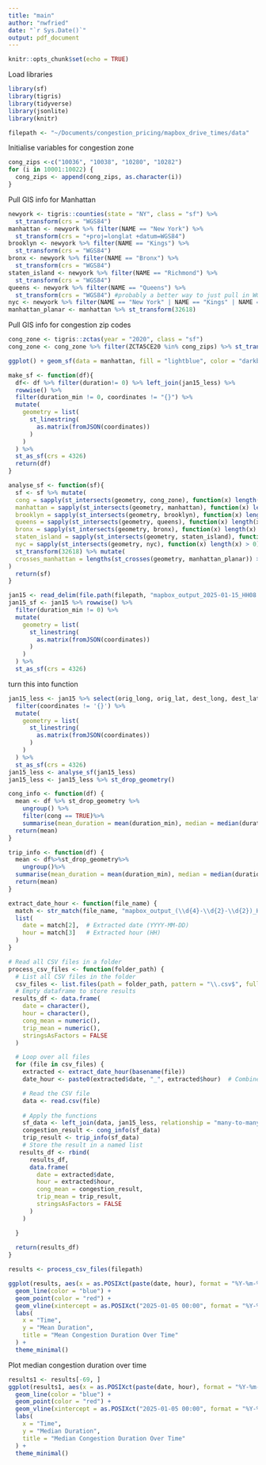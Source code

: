 ```yaml
---
title: "main"
author: "nwfried"
date: "`r Sys.Date()`"
output: pdf_document
---
```


```r
knitr::opts_chunk$set(echo = TRUE)
```
Load libraries
```r
library(sf)
library(tigris)
library(tidyverse)
library(jsonlite)
library(knitr)
```

```r
filepath <- "~/Documents/congestion_pricing/mapbox_drive_times/data"
```
Initialise variables for congestion zone
```r
cong_zips <-c("10036", "10038", "10280", "10282")
for (i in 10001:10022) {
  cong_zips <- append(cong_zips, as.character(i))
}
```

<!-- determine whether trip started or ended in congestion zone -->
<!-- ```{r} -->
<!-- dec8 <- dec8 %>% mutate( -->
<!--   inputzip = as.character(inputzip), -->
<!--   zip_commute = as.character(zip_commute), -->
<!--   cong = as.integer(inputzip %in% cong_zips | zip_commute %in% cong_zips) -->
<!-- ) -->
<!-- ``` -->
Pull GIS info for Manhattan
```r
newyork <- tigris::counties(state = "NY", class = "sf") %>%
  st_transform(crs = "WGS84")
manhattan <- newyork %>% filter(NAME == "New York") %>%
  st_transform(crs = "+proj=longlat +datum=WGS84")
brooklyn <- newyork %>% filter(NAME == "Kings") %>%
  st_transform(crs = "WGS84")
bronx <- newyork %>% filter(NAME == "Bronx") %>%
  st_transform(crs = "WGS84")
staten_island <- newyork %>% filter(NAME == "Richmond") %>%
  st_transform(crs = "WGS84")
queens <- newyork %>% filter(NAME == "Queens") %>%
  st_transform(crs = "WGS84") #probably a better way to just pull in WGS84 coords lol
nyc <- newyork %>% filter(NAME == "New York" | NAME == "Kings" | NAME == "Bronx" | NAME == "Richmond" | NAME == "Queens") %>% st_transform(crs = "WGS84")
manhattan_planar <- manhattan %>% st_transform(32618)
```
Pull GIS info for congestion zip codes
```r
cong_zone <- tigris::zctas(year = "2020", class = "sf")
cong_zone <- cong_zone %>% filter(ZCTA5CE20 %in% cong_zips) %>% st_transform(crs = "WGS84")
```
```r
ggplot() + geom_sf(data = manhattan, fill = "lightblue", color = "darkblue")
```
```r
make_sf <- function(df){
  df<- df %>% filter(duration!= 0) %>% left_join(jan15_less) %>%
  rowwise() %>%
  filter(duration_min != 0, coordinates != "{}") %>%
  mutate(
    geometry = list(
      st_linestring(
        as.matrix(fromJSON(coordinates))
      )
    )
  ) %>%
  st_as_sf(crs = 4326)
  return(df)
}
```
```r
analyse_sf <- function(sf){
  sf <- sf %>% mutate(
  cong = sapply(st_intersects(geometry, cong_zone), function(x) length(x) > 0),
  manhattan = sapply(st_intersects(geometry, manhattan), function(x) length(x) > 0),
  brooklyn = sapply(st_intersects(geometry, brooklyn), function(x) length(x) > 0),
  queens = sapply(st_intersects(geometry, queens), function(x) length(x) > 0),
  bronx = sapply(st_intersects(geometry, bronx), function(x) length(x) > 0),
  staten_island = sapply(st_intersects(geometry, staten_island), function(x) length(x) > 0),
  nyc = sapply(st_intersects(geometry, nyc), function(x) length(x) > 0))%>%
  st_transform(32618) %>% mutate(
  crosses_manhattan = lengths(st_crosses(geometry, manhattan_planar)) > 0
)
  return(sf)
}
```


```r
jan15 <- read_delim(file.path(filepath, "mapbox_output_2025-01-15_HH08.csv"))
jan15_sf <- jan15 %>% rowwise() %>%
  filter(duration_min != 0) %>%
  mutate(
    geometry = list(
      st_linestring(
        as.matrix(fromJSON(coordinates))
      )
    )
  ) %>%
  st_as_sf(crs = 4326)
```
turn this into function
```r
jan15_less <- jan15 %>% select(orig_long, orig_lat, dest_long, dest_lat, coordinates) %>% rowwise() %>%
  filter(coordinates != '{}') %>%
  mutate(
    geometry = list(
      st_linestring(
        as.matrix(fromJSON(coordinates))
      )
    )
  ) %>%
  st_as_sf(crs = 4326)
jan15_less <- analyse_sf(jan15_less)
jan15_less <- jan15_less %>% st_drop_geometry()

```

```r
cong_info <- function(df) {
  mean <- df %>% st_drop_geometry %>%
    ungroup() %>%
    filter(cong == TRUE)%>%
    summarise(mean_duration = mean(duration_min), median = median(duration_min), n = n())
  return(mean)
}
```
```r
trip_info <- function(df) {
  mean <- df%>%st_drop_geometry%>%
    ungroup()%>%
  summarise(mean_duration = mean(duration_min), median = median(duration_min), n = n())
  return(mean) 
}
```

```r
extract_date_hour <- function(file_name) {
  match <- str_match(file_name, "mapbox_output_(\\d{4}-\\d{2}-\\d{2})_HH(\\d{2})")
  list(
    date = match[2],  # Extracted date (YYYY-MM-DD)
    hour = match[3]   # Extracted hour (HH)
  )
}
```

```r
# Read all CSV files in a folder
process_csv_files <- function(folder_path) {
  # List all CSV files in the folder
  csv_files <- list.files(path = folder_path, pattern = "\\.csv$", full.names = TRUE)
  # Empty dataframe to store results
 results_df <- data.frame(
    date = character(),
    hour = character(),
    cong_mean = numeric(),
    trip_mean = numeric(),
    stringsAsFactors = FALSE
  )

  # Loop over all files
  for (file in csv_files) {
    extracted <- extract_date_hour(basename(file))
    date_hour <- paste0(extracted$date, "_", extracted$hour)  # Combine date and hour for unique naming

    # Read the CSV file
    data <- read.csv(file)
    
    # Apply the functions
    sf_data <- left_join(data, jan15_less, relationship = "many-to-many") %>% filter(duration!=0, coordinates != '{}')
    congestion_result <- cong_info(sf_data)
    trip_result <- trip_info(sf_data)
    # Store the result in a named list
   results_df <- rbind(
      results_df,
      data.frame(
        date = extracted$date,
        hour = extracted$hour,
        cong_mean = congestion_result,
        trip_mean = trip_result,
        stringsAsFactors = FALSE
      )
    )

  }
  
  return(results_df)
}
```
```r
results <- process_csv_files(filepath)
```
```r
ggplot(results, aes(x = as.POSIXct(paste(date, hour), format = "%Y-%m-%d %H"), y = cong_mean.mean_duration)) +
  geom_line(color = "blue") +
  geom_point(color = "red") +
  geom_vline(xintercept = as.POSIXct("2025-01-05 00:00", format = "%Y-%m-%d %H"), linetype = "solid", color = "black", size = 0.8) +
  labs(
    x = "Time",
    y = "Mean Duration",
    title = "Mean Congestion Duration Over Time"
  ) +
  theme_minimal()
```
Plot median congestion duration over time
```r
results1 <- results[-69, ]
ggplot(results1, aes(x = as.POSIXct(paste(date, hour), format = "%Y-%m-%d %H"), y = cong_mean.median)) +
  geom_line(color = "blue") +
  geom_point(color = "red") +
  geom_vline(xintercept = as.POSIXct("2025-01-05 00:00", format = "%Y-%m-%d %H"), linetype = "solid", color = "black", size = 0.8) +
  labs(
    x = "Time",
    y = "Median Duration",
    title = "Median Congestion Duration Over Time"
  ) +
  theme_minimal()
```



